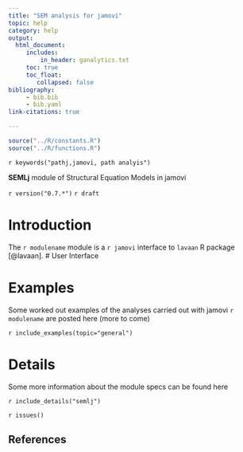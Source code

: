 ```yaml
---
title: "SEM analysis for jamovi"
topic: help
category: help
output: 
  html_document:
     includes:
         in_header: ganalytics.txt
     toc: true
     toc_float:
        collapsed: false
bibliography: 
     - bib.bib
     - bib.yaml
link-citations: true

---
```



```r
source("../R/constants.R")
source("../R/functions.R")
```

`r keywords("pathj,jamovi, path analyis")`

**SEMLj** module of Structural Equation Models in jamovi

`r version("0.7.*")` 
`r draft`


# Introduction

The `r modulename` module is a `r jamovi` interface to `lavaan` R package [@lavaan]. 
# User Interface


# Examples

Some worked out examples of the analyses carried out with jamovi `r modulename` are posted here (more to come)

`r include_examples(topic="general")`

# Details

Some more information about the module specs can be found here

`r include_details("semlj")`


`r issues()`

## References